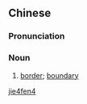 ==Chinese==
{{zh-forms}}

===Pronunciation===
{{zh-pron
|m=jièfèn
|cat=n
}}

===Noun===
{{zh-noun}}

# {{lb|zh|literary}} [[border]]; [[boundary]]

[[Category:Mandarin literary terms|jie4fen4]]